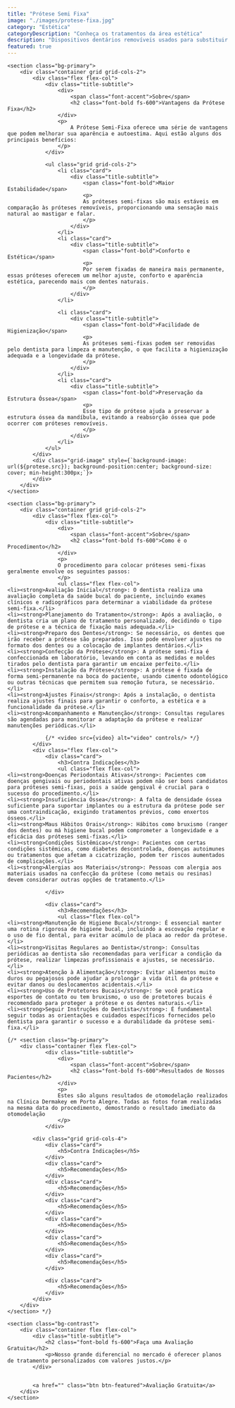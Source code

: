 ```yaml
---
title: "Prótese Semi Fixa"
image: "./images/protese-fixa.jpg"
category: "Estética"
categoryDescription: "Conheça os tratamentos da área estética"
description: "Dispositivos dentários removíveis usados para substituir dentes perdidos, podendo ser retirados e recolocados pelo paciente."
featured: true
---
```



	<section class="bg-primary">
		<div class="container grid grid-cols-2">
			<div class="flex flex-col">
				<div class="title-subtitle">
					<div>
						<span class="font-accent">Sobre</span>
						<h2 class="font-bold fs-600">Vantagens da Prótese Fixa</h2>
					</div>
					<p>
						A Prótese Semi-Fixa oferece uma série de vantagens que podem melhorar sua aparência e autoestima. Aqui estão alguns dos principais benefícios:
					</p>
				</div>

				<ul class="grid grid-cols-2">
					<li class="card">
						<div class="title-subtitle">
							<span class="font-bold">Maior Estabilidade</span>
							<p>
							As próteses semi-fixas são mais estáveis em comparação às próteses removíveis, proporcionando uma sensação mais natural ao mastigar e falar.
							</p>
						</div>
					</li>
					<li class="card">
						<div class="title-subtitle">
							<span class="font-bold">Conforto e Estética</span>
							<p>
							Por serem fixadas de maneira mais permanente, essas próteses oferecem um melhor ajuste, conforto e aparência estética, parecendo mais com dentes naturais.
							</p>
						</div>
					</li>

					<li class="card">
						<div class="title-subtitle">
							<span class="font-bold">Facilidade de Higienização</span>
							<p>
							As próteses semi-fixas podem ser removidas pelo dentista para limpeza e manutenção, o que facilita a higienização adequada e a longevidade da prótese.
							</p>
						</div>
					</li>
					<li class="card">
						<div class="title-subtitle">
							<span class="font-bold">Preservação da Estrutura Óssea</span>
							<p>
							Esse tipo de prótese ajuda a preservar a estrutura óssea da mandíbula, evitando a reabsorção óssea que pode ocorrer com próteses removíveis.
							</p>
						</div>
					</li>
				</ul>
			</div>
			<div class="grid-image" style={`background-image: url(${protese.src}); background-position:center; background-size: cover; min-height:300px;`}>
			</div>
		</div>
	</section>

	<section class="bg-primary">
		<div class="container grid grid-cols-2">
			<div class="flex flex-col">
				<div class="title-subtitle">
					<div>
						<span class="font-accent">Sobre</span>
						<h2 class="font-bold fs-600">Como é o Procedimento</h2>
					</div>
					<p>
					O procedimento para colocar próteses semi-fixas geralmente envolve os seguintes passos:
					</p>
					<ul class="flex flex-col">
    <li><strong>Avaliação Inicial</strong>: O dentista realiza uma avaliação completa da saúde bucal do paciente, incluindo exames clínicos e radiográficos para determinar a viabilidade da prótese semi-fixa.</li>
    <li><strong>Planejamento do Tratamento</strong>: Após a avaliação, o dentista cria um plano de tratamento personalizado, decidindo o tipo de prótese e a técnica de fixação mais adequada.</li>
    <li><strong>Preparo dos Dentes</strong>: Se necessário, os dentes que irão receber a prótese são preparados. Isso pode envolver ajustes no formato dos dentes ou a colocação de implantes dentários.</li>
    <li><strong>Confecção da Prótese</strong>: A prótese semi-fixa é confeccionada em laboratório, levando em conta as medidas e moldes tirados pelo dentista para garantir um encaixe perfeito.</li>
    <li><strong>Instalação da Prótese</strong>: A prótese é fixada de forma semi-permanente na boca do paciente, usando cimento odontológico ou outras técnicas que permitem sua remoção futura, se necessário.</li>
    <li><strong>Ajustes Finais</strong>: Após a instalação, o dentista realiza ajustes finais para garantir o conforto, a estética e a funcionalidade da prótese.</li>
    <li><strong>Acompanhamento e Manutenção</strong>: Consultas regulares são agendadas para monitorar a adaptação da prótese e realizar manutenções periódicas.</li>
</ul>
				</div>

				{/* <video src={video} alt="video" controls/> */}
			</div>
			<div class="flex flex-col">
				<div class="card">
					<h3>Contra Indicações</h3>
					<ul class="flex flex-col">
    <li><strong>Doenças Periodontais Ativas</strong>: Pacientes com doenças gengivais ou periodontais ativas podem não ser bons candidatos para próteses semi-fixas, pois a saúde gengival é crucial para o sucesso do procedimento.</li>
    <li><strong>Insuficiência Óssea</strong>: A falta de densidade óssea suficiente para suportar implantes ou a estrutura da prótese pode ser uma contraindicação, exigindo tratamentos prévios, como enxertos ósseos.</li>
    <li><strong>Maus Hábitos Orais</strong>: Hábitos como bruxismo (ranger dos dentes) ou má higiene bucal podem comprometer a longevidade e a eficácia das próteses semi-fixas.</li>
    <li><strong>Condições Sistêmicas</strong>: Pacientes com certas condições sistêmicas, como diabetes descontrolada, doenças autoimunes ou tratamentos que afetam a cicatrização, podem ter riscos aumentados de complicações.</li>
    <li><strong>Alergias aos Materiais</strong>: Pessoas com alergia aos materiais usados na confecção da prótese (como metais ou resinas) devem considerar outras opções de tratamento.</li>
</ul>

				</div>

				<div class="card">
					<h3>Recomendações</h3>
					<ul class="flex flex-col">
    <li><strong>Manutenção de Higiene Bucal</strong>: É essencial manter uma rotina rigorosa de higiene bucal, incluindo a escovação regular e o uso de fio dental, para evitar acúmulo de placa ao redor da prótese.</li>
    <li><strong>Visitas Regulares ao Dentista</strong>: Consultas periódicas ao dentista são recomendadas para verificar a condição da prótese, realizar limpezas profissionais e ajustes, se necessário.</li>
    <li><strong>Atenção à Alimentação</strong>: Evitar alimentos muito duros ou pegajosos pode ajudar a prolongar a vida útil da prótese e evitar danos ou deslocamentos acidentais.</li>
    <li><strong>Uso de Protetores Bucais</strong>: Se você pratica esportes de contato ou tem bruxismo, o uso de protetores bucais é recomendado para proteger a prótese e os dentes naturais.</li>
    <li><strong>Seguir Instruções do Dentista</strong>: É fundamental seguir todas as orientações e cuidados específicos fornecidos pelo dentista para garantir o sucesso e a durabilidade da prótese semi-fixa.</li>
</ul>
				</div>
			</div>
		</div>
	</section>

	{/* <section class="bg-primary">
		<div class="container flex flex-col">
				<div class="title-subtitle">
					<div>
						<span class="font-accent">Sobre</span>
						<h2 class="font-bold fs-600">Resultados de Nossos Pacientes</h2>
					</div>
					<p>
					Estes são alguns resultados de otomodelação realizados na Clínica Dermakey em Porto Alegre. Todas as fotos foram realizadas na mesma data do procedimento, demostrando o resultado imediato da otomodelação
					</p>
				</div>

			<div class="grid grid-cols-4">
				<div class="card">
					<h5>Contra Indicações</h5>
				</div>
				<div class="card">
					<h5>Recomendações</h5>
				</div>
				<div class="card">
					<h5>Recomendações</h5>
				</div>
				<div class="card">
					<h5>Recomendações</h5>
				</div>
				<div class="card">
					<h5>Recomendações</h5>
				</div>
				<div class="card">
					<h5>Recomendações</h5>
				</div>
				<div class="card">
					<h5>Recomendações</h5>
				</div>

				<div class="card">
					<h5>Recomendações</h5>
				</div>
			</div>
		</div>
	</section> */}

	<section class="bg-contrast">
		<div class="container flex flex-col">
			<div class="title-subtitle">
				<h2 class="font-bold fs-600">Faça uma Avaliação Gratuita</h2>
				<p>Nosso grande diferencial no mercado é oferecer planos de tratamento personalizados com valores justos.</p>
			</div>


			<a href="" class="btn btn-featured">Avaliação Gratuita</a>
		</div>
	</section>